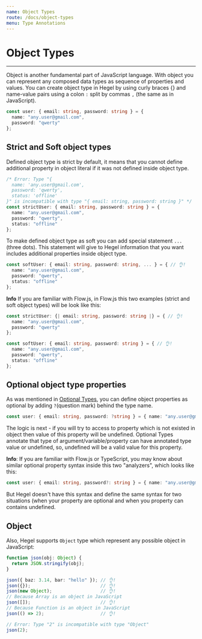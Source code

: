 ```yaml
---
name: Object Types
route: /docs/object-types
menu: Type Annotations
---
```


# Object Types
----------------

Object is another fundamental part of JavaScript language. With object you can represent any composed data types as sequence of properties and values.
You can create object type in Hegel by using curly braces {} and name-value pairs using a colon `:` split by commas `,` (the same as in JavaScript).

```typescript
const user: { email: string, password: string } = {
  name: "any.user@gmail.com",
  password: "qwerty"
};
```

## Strict and Soft object types

Defined object type is strict by default, it means that you cannot define additional property in object literal if it was not defined inside object type.

```typescript
/* Error: Type "{
  name: 'any.user@gmail.com',
  password: 'qwerty',
  status: 'offline'
}" is incompatible with type "{ email: string, password: string }" */
const strictUser: { email: string, password: string } = {
  name: "any.user@gmail.com",
  password: "qwerty",
  status: "offline"
};
```

To make defined object type as soft you can add special statement `...` (three dots). This statement will give to Hegel information that you want includes additional properties inside object type.
```typescript
const softUser: { email: string, password: string, ... } = { // 👌!
  name: "any.user@gmail.com",
  password: "qwerty",
  status: "offline"
};
```

**Info** If you are familiar with Flow.js, in Flow.js this two examples (strict and soft object types) will be look like this:

```typescript
const strictUser: {| email: string, password: string |} = { // 👌!
  name: "any.user@gmail.com",
  password: "qwerty"
};
```

```typescript
const softUser: { email: string, password: string } = { // 👌!
  name: "any.user@gmail.com",
  password: "qwerty",
  status: "offline"
};
```

## Optional object type properties

As was mentioned in [Optional Types](/docs/optional-types), you can define object properties as optional by adding `?`(question mark) behind the type name.

```typescript
const user: { email: string, password: ?string } = { name: "any.user@gmail.com" }; // 👌!
```

The logic is next - if you will try to access to property which is not existed in object then value of this property will be undefined. Optional Types annotate that type of argument/variable/property can have annotated type value or undefined, so, undefined will be a valid value for this property.


**Info**: If you are familiar with Flow.js or TypeScript, you may know about similar optional property syntax inside this two "analyzers", which looks like this:
```typescript
const user: { email: string, password?: string } = { name: "any.user@gmail.com" }; // 👌!
```
But Hegel doesn't have this syntax and define the same syntax for two situations (when your property are optional and when you property can contains undefined.

## Object

Also, Hegel supports `Object` type which represent any possible object in JavaScript:

```typescript
function json(obj: Object) {
  return JSON.stringify(obj); 
}

json({ baz: 3.14, bar: "hello" }); // 👌!
json({});                          // 👌!
json(new Object);                  // 👌!
// Because Array is an object in JavaScript
json([]);                          // 👌!
// Because Function is an object in JavaScript
json(() => 2);                     // 👌!

// Error: Type "2" is incompatible with type "Object"
json(2);
```